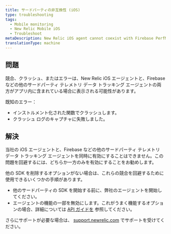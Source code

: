 ```yaml
---
title: サードパーティの非互換性 (iOS)
type: troubleshooting
tags:
  - Mobile monitoring
  - New Relic Mobile iOS
  - Troubleshoot
metaDescription: New Relic iOS agent cannot coexist with Firebase PerfMon SDK
translationType: machine
---
```


## 問題

競合、クラッシュ、またはエラーは、New Relic iOS エージェントと、Firebase などの他のサードパーティ テレメトリ データ トラッキング エージェントの両方がアプリ内に含まれている場合に表示される可能性があります。

既知のエラー：

* インストルメント化された関数でクラッシュします。
* クラッシュ ログのキャプチャに失敗しました。

## 解決

当社の iOS エージェントと、Firebase などの他のサードパーティ テレメトリ データ トラッキング エージェントを同時に有効にすることはできません。この問題を回避するには、どちらか一方のみを有効にすることをお勧めします。

他の SDK を削除するオプションがない場合は、これらの競合を回避するために使用できるいくつかの手順があります。

* 他のサードパーティの SDK を開始する前に、弊社のエージェントを開始してください。
* エージェントの機能の一部を無効にします。これがうまく機能するオプションの場合、詳細については [API ガイドを](/docs/mobile-monitoring/new-relic-mobile-ios/ios-sdk-api/ios-agent-configuration-feature-flags) 参照してください。

さらにサポートが必要な場合は、 [support.newrelic.com](https://support.newrelic.com) でサポートを受けてください。